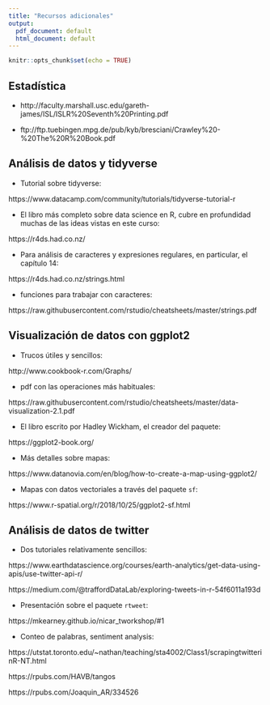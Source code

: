 ```yaml
---
title: "Recursos adicionales"
output:
  pdf_document: default
  html_document: default
---
```


```r
knitr::opts_chunk$set(echo = TRUE)
```

## Estadística

* http://faculty.marshall.usc.edu/gareth-james/ISL/ISLR%20Seventh%20Printing.pdf

* ftp://ftp.tuebingen.mpg.de/pub/kyb/bresciani/Crawley%20-%20The%20R%20Book.pdf

## Análisis de datos y tidyverse

* Tutorial sobre tidyverse: 

https://www.datacamp.com/community/tutorials/tidyverse-tutorial-r

* El libro más completo sobre data science en R, cubre en profundidad
muchas de las ideas vistas en este curso: 

https://r4ds.had.co.nz/

* Para análisis de caracteres y expresiones regulares, en particular, 
el capítulo 14: 

https://r4ds.had.co.nz/strings.html

* funciones para trabajar con caracteres:

https://raw.githubusercontent.com/rstudio/cheatsheets/master/strings.pdf

## Visualización de datos con ggplot2

* Trucos útiles y sencillos: 

http://www.cookbook-r.com/Graphs/

* pdf con las operaciones más habituales:

https://raw.githubusercontent.com/rstudio/cheatsheets/master/data-visualization-2.1.pdf

* El libro escrito por Hadley Wickham, el creador del paquete: 

https://ggplot2-book.org/

* Más detalles sobre mapas: 

https://www.datanovia.com/en/blog/how-to-create-a-map-using-ggplot2/

* Mapas con datos vectoriales a través del paquete `sf`:

https://www.r-spatial.org/r/2018/10/25/ggplot2-sf.html

## Análisis de datos de twitter

* Dos tutoriales relativamente sencillos:

https://www.earthdatascience.org/courses/earth-analytics/get-data-using-apis/use-twitter-api-r/
   
https://medium.com/@traffordDataLab/exploring-tweets-in-r-54f6011a193d

* Presentación sobre el paquete `rtweet`: 

https://mkearney.github.io/nicar_tworkshop/#1

* Conteo de palabras, sentiment analysis:

https://utstat.toronto.edu/~nathan/teaching/sta4002/Class1/scrapingtwitterinR-NT.html

https://rpubs.com/HAVB/tangos

https://rpubs.com/Joaquin_AR/334526
